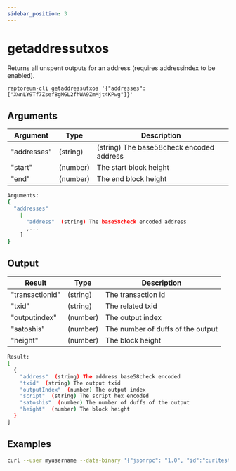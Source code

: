 ```yaml
---
sidebar_position: 3
---
```


# getaddressutxos

Returns all unspent outputs for an address (requires addressindex to be enabled).

`raptoreum-cli getaddressutxos '{"addresses": ["XwnLY9Tf7Zsef8gMGL2fhWA9ZmMjt4KPwg"]}'`

<!-- <ReactPlayer playing controls url={[
    {src: `${require('./assets/placeholder.webm').default}`, type: 'video/webm'}]} /> -->


## Arguments

| Argument | Type | Description |
|--|--|--|
| "addresses" | (string) | (string) The base58check encoded address |
| "start" | (number) | The start block height |
| "end" | (number) | The end block height |

```bash
Arguments:
{
  "addresses"
    [
      "address"  (string) The base58check encoded address
      ,...
    ]
}
```

## Output

| Result | Type | Description |
|--|--|--|
| "transactionid" | (string) | The transaction id |
| "txid" | (string) | The related txid |
| "outputindex" | (number) | The output index |
| "satoshis" | (number) | The number of duffs of the output |
| "height" | (number) | The block height |

```bash
Result:
[
  {
    "address"  (string) The address base58check encoded
    "txid"  (string) The output txid
    "outputIndex"  (number) The output index
    "script"  (string) The script hex encoded
    "satoshis"  (number) The number of duffs of the output
    "height"  (number) The block height
  }
]
```


## Examples

```bash
curl --user myusername --data-binary '{"jsonrpc": "1.0", "id":"curltest", "method": "getaddressutxos", "params": [{"addresses": ["XwnLY9Tf7Zsef8gMGL2fhWA9ZmMjt4KPwg"]}] }' -H 'content-type: text/plain;' http://127.0.0.1:9998/
```


